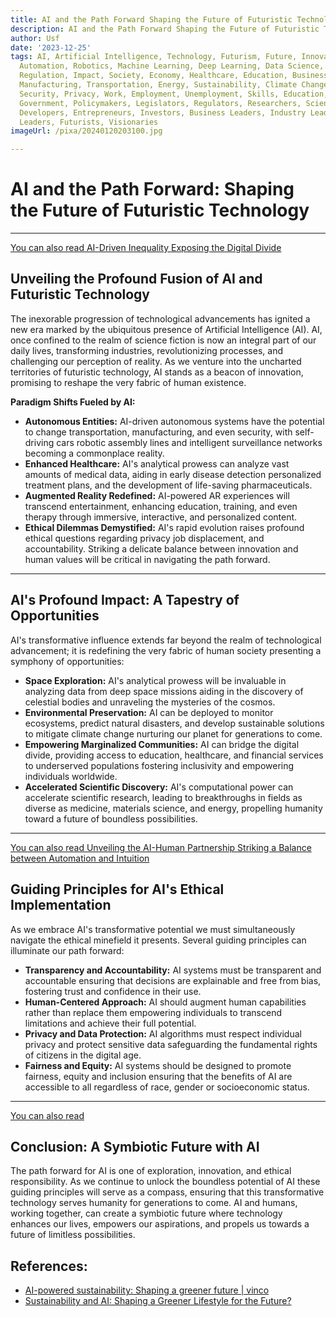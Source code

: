```yaml
---
title: AI and the Path Forward Shaping the Future of Futuristic Technology
description: AI and the Path Forward Shaping the Future of Futuristic Technology
author: Usf
date: '2023-12-25'
tags: AI, Artificial Intelligence, Technology, Futurism, Future, Innovation, Progress,
  Automation, Robotics, Machine Learning, Deep Learning, Data Science, Ethics, Policy,
  Regulation, Impact, Society, Economy, Healthcare, Education, Business, Industry,
  Manufacturing, Transportation, Energy, Sustainability, Climate Change, Environment,
  Security, Privacy, Work, Employment, Unemployment, Skills, Education, Training,
  Government, Policymakers, Legislators, Regulators, Researchers, Scientists, Engineers,
  Developers, Entrepreneurs, Investors, Business Leaders, Industry Leaders, Thought
  Leaders, Futurists, Visionaries
imageUrl: /pixa/20240120203100.jpg

---
```

# AI and the Path  Forward: Shaping the Future of  Futuristic Technology

---
[You can also read AI-Driven Inequality Exposing the Digital Divide](AI-Driven%20Inequality%20Exposing%20the%20Digital%20Divide)


## Unveiling the Profound Fusion  of AI  and Futuristic Technology

The inexorable progression of technological advancements has ignited a new era  marked by the ubiquitous presence of Artificial Intelligence  (AI). AI, once confined to  the realm of science fiction is now an integral part of our daily lives, transforming industries, revolutionizing processes, and challenging our perception of reality. As we venture into the uncharted territories of futuristic technology, AI stands  as a beacon  of innovation,  promising to reshape the very fabric of human existence.

**Paradigm  Shifts Fueled by AI:**

- **Autonomous Entities:** AI-driven autonomous systems  have the potential to change transportation, manufacturing, and even security, with self-driving cars robotic assembly lines  and intelligent  surveillance networks becoming a commonplace  reality.
- **Enhanced Healthcare:**  AI's analytical prowess can analyze  vast amounts of medical data, aiding in early disease detection personalized treatment plans, and the development of life-saving pharmaceuticals.
- **Augmented Reality Redefined:** AI-powered AR experiences will transcend entertainment, enhancing education, training,  and even therapy through immersive, interactive, and personalized content.
- **Ethical Dilemmas Demystified:** AI's rapid evolution raises profound ethical questions regarding privacy job displacement,  and accountability. Striking a  delicate balance between innovation and human values will be critical in navigating the path forward.

---
## AI's Profound Impact:  A  Tapestry of Opportunities

AI's transformative influence extends far beyond the realm of  technological advancement; it is redefining the very fabric of human society presenting a symphony of opportunities:

- **Space Exploration:** AI's analytical prowess will be invaluable in analyzing data from deep space missions aiding in the discovery  of celestial bodies and unraveling  the mysteries of the cosmos.
- **Environmental Preservation:**  AI  can be deployed to monitor ecosystems, predict natural disasters, and develop sustainable solutions to mitigate climate change nurturing our planet for generations to come.
- **Empowering Marginalized Communities:**  AI can bridge the digital divide, providing access to education,  healthcare, and financial services to underserved populations fostering inclusivity and empowering individuals worldwide.
- **Accelerated Scientific Discovery:** AI's computational power can accelerate  scientific research, leading to breakthroughs in fields as diverse as medicine, materials science, and energy, propelling humanity toward a future of boundless possibilities.

---
[You  can  also read Unveiling the AI-Human Partnership Striking a Balance between Automation and Intuition](Unveiling%20the%20AI-Human%20Partnership%20Striking%20a%20Balance%20between%20Automation%20and%20Intuition)


## Guiding Principles for AI's  Ethical Implementation

As we embrace AI's transformative potential we must simultaneously navigate the ethical minefield it presents.  Several guiding principles can illuminate our path  forward:

- **Transparency and Accountability:** AI systems must  be transparent and  accountable ensuring that decisions  are explainable and  free from bias, fostering trust and confidence in their use.
- **Human-Centered Approach:** AI should  augment human capabilities rather than  replace them empowering individuals  to transcend limitations and achieve their full potential.
- **Privacy and Data Protection:** AI algorithms must respect individual privacy  and  protect  sensitive data safeguarding the fundamental rights of citizens in  the digital  age.
- **Fairness and Equity:** AI systems should be  designed to promote fairness, equity  and inclusion ensuring that  the benefits of AI are accessible to all regardless of race, gender or socioeconomic status.

---
[You can also read ]()


## Conclusion: A Symbiotic Future with AI

The path forward for AI is one of exploration, innovation,  and ethical responsibility. As we continue to unlock the boundless potential of AI these  guiding principles will serve as a compass,  ensuring that this transformative technology serves  humanity  for generations to come. AI and humans, working together, can create a symbiotic future where technology enhances our  lives, empowers our aspirations, and propels us towards a future  of  limitless possibilities.

## References:
- [AI-powered sustainability: Shaping a greener future | vinco](https://vinco.no/vinco-insight/ai-powered-sustainability-shaping-a-greener-future/)
- [Sustainability and AI: Shaping a Greener Lifestyle for the Future?](https://ethikainc.com/blogs/news-blog/sustainability-and-ai-shaping-a-greener-lifestyle-for-the-future)
